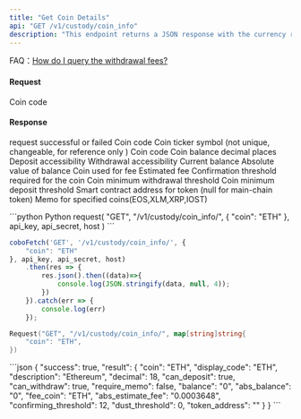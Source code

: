 ```yaml
---
title: "Get Coin Details"
api: "GET /v1/custody/coin_info"
description: "This endpoint returns a JSON response with the currency rate and unit for a given coin code. The endpoint requires authentication and takes a 'coin_code' parameter in the GET request."
---
```


<Tip> FAQ：[How do I query the withdrawal fees?](/faqs/waas#how-do-i-query-the-withdrawal-fees)</Tip>


#### Request

<ParamField query="coin" type="String" required>Coin code</ParamField>

#### Response
<ResponseField name="success" type="bool">request successful or failed</ResponseField>
<ResponseField name="result" type="object">
    <Expandable title="object">
        <ResponseField name="coin" type="String">Coin code</ResponseField>
        <ResponseField name="display_code" type="String">Coin ticker symbol  (not unique, changeable, for reference only )</ResponseField>
        <ResponseField name="description" type="String">Coin code</ResponseField>
        <ResponseField name="decimal" type="Int">Coin balance decimal places</ResponseField>
        <ResponseField name="can_deposit" type="bool">Deposit accessibility</ResponseField>
        <ResponseField name="can_withdraw" type="bool">Withdrawal accessibility</ResponseField>
        <ResponseField name="balance" type="String">Current balance</ResponseField>
        <ResponseField name="abs_balance" type="String">Absolute value of balance</ResponseField>
        <ResponseField name="fee_coin" type="String">Coin used for fee</ResponseField>
        <ResponseField name="abs_estimate_fee" type="String">Estimated fee</ResponseField>
        <ResponseField name="confirming_threshold" type="Int">Confirmation threshold required for the coin</ResponseField>
        <ResponseField name="dust_threshold" type="Int">Coin minimum withdrawal threshold</ResponseField>
        <ResponseField name="minimum_deposit_threshold" type="String">Coin minimum deposit threshold</ResponseField>
        <ResponseField name="token_address" type="String">Smart contract address for token (null for main-chain token)</ResponseField>
        <ResponseField name="require_memo" type="String">Memo for specified coins(EOS,XLM,XRP,IOST)</ResponseField>
    </Expandable>
</ResponseField>

<RequestExample>
```python Python
request(
  "GET",
  "/v1/custody/coin_info/",
  {
    "coin": "ETH"
  },
  api_key, api_secret, host
)
```

```javascript JavaScript
coboFetch('GET', '/v1/custody/coin_info/', {
    "coin": "ETH"
}, api_key, api_secret, host)
    .then(res => {
        res.json().then((data)=>{
            console.log(JSON.stringify(data, null, 4));
        })
    }).catch(err => {
        console.log(err)
    });
```

```go Go
Request("GET", "/v1/custody/coin_info/", map[string]string{
    "coin": "ETH",
})
```

</RequestExample>

<ResponseExample>
```json
{
  "success": true,
  "result": {
    "coin": "ETH",
    "display_code": "ETH",
    "description": "Ethereum",
    "decimal": 18,
    "can_deposit": true,
    "can_withdraw": true,
    "require_memo": false,
    "balance": "0",
    "abs_balance": "0",
    "fee_coin": "ETH",
    "abs_estimate_fee": "0.0003648",
    "confirming_threshold": 12,
    "dust_threshold": 0,
    "token_address": ""
  }
}
```
</ResponseExample>

